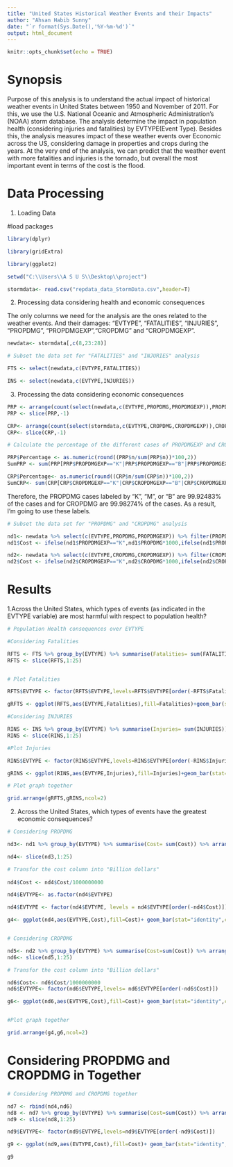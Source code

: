 ---
title: "United States Historical Weather Events and their Impacts"
author: "Ahsan Habib Sunny"
date: "`r format(Sys.Date(),'%Y-%m-%d')`"
output: html_document
---

```{r setup, include=FALSE}
knitr::opts_chunk$set(echo = TRUE)
```


# Synopsis

Purpose of this analysis is to understand the actual impact of historical weather events in United States between 1950 and November of 2011. For this, we use the U.S. National Oceanic and Atmospheric Administration's (NOAA) storm database. The analysis determine the impact in population health (considering injuries and fatalities) by EVTYPE(Event Type). Besides this, the analysis measures impact of these weather events over Economic across the US, considering damage in properties and crops during the years. At the very end of the analysis, we can predict that the weather event with more fatalities and injuries is the tornado, but overall the most important event in terms of the cost is the flood.

# Data Processing


1. Loading Data

#load packages

```{r}

library(dplyr)

library(gridExtra)

library(ggplot2)

```


```{r}

setwd("C:\\Users\\A S U S\\Desktop\\project")

stormdata<- read.csv("repdata_data_StormData.csv",header=T)

```

2. Processing data considering health and economic consequences

The only columns we need for the analysis are the ones related to the weather events. And their damages: “EVTYPE”, “FATALITIES”, “INJURIES”, “PROPDMG”, “PROPDMGEXP”,“CROPDMG” and “CROPDMGEXP”.


```{r}

newdata<- stormdata[,c(8,23:28)]

# Subset the data set for "FATALITIES" and "INJURIES" analysis

FTS <- select(newdata,c(EVTYPE,FATALITIES))

INS <- select(newdata,c(EVTYPE,INJURIES))
```

3. Processing the data considering economic consequences

```{r}

PRP <- arrange(count(select(newdata,c(EVTYPE,PROPDMG,PROPDMGEXP)),PROPDMGEXP),desc(n))
PRP <- slice(PRP,-1)

CRP<- arrange(count(select(stormdata,c(EVTYPE,CROPDMG,CROPDMGEXP)),CROPDMGEXP),desc(n))
CRP<- slice(CRP,-1)

# Calculate the percentage of the different cases of PROPDMGEXP and CROPDMGEXP

PRP$Percentage <- as.numeric(round((PRP$n/sum(PRP$n))*100,2))
SumPRP <- sum(PRP[PRP$PROPDMGEXP=="K"|PRP$PROPDMGEXP=="B"|PRP$PROPDMGEXP=="M",]$Percentage)

CRP$Percentage<- as.numeric(round((CRP$n/sum(CRP$n))*100,2))
SumCRP<- sum(CRP[CRP$CROPDMGEXP=="K"|CRP$CROPDMGEXP=="B"|CRP$CROPDMGEXP=="M",]$Percentage)
```

Therefore, the PROPDMG cases labeled by “K”, “M”, or “B” are 99.92483% of the cases and for CROPDMG are 99.98274% of the cases. As a result, I'm going to use these labels.


```{r}
# Subset the data set for "PROPDMG" and "CROPDMG" analysis

nd1<- newdata %>% select(c(EVTYPE,PROPDMG,PROPDMGEXP)) %>% filter(PROPDMGEXP=="K"|PROPDMGEXP=="M"|PROPDMGEXP=="B")
nd1$Cost <- ifelse(nd1$PROPDMGEXP=="K",nd1$PROPDMG*1000,ifelse(nd1$PROPDMGEXP=="M",nd1$PROPDMG*1000000,nd1$PROPDMG*1000000000))

nd2<- newdata %>% select(c(EVTYPE,CROPDMG,CROPDMGEXP)) %>% filter(CROPDMGEXP=="K"|CROPDMGEXP=="M"|CROPDMGEXP=="B")
nd2$Cost <- ifelse(nd2$CROPDMGEXP=="K",nd2$CROPDMG*1000,ifelse(nd2$CROPDMGEXP=="M",nd2$CROPDMG*1000000,nd2$CROPDMG*1000000000))
```

# Results
1.Across the United States, which types of events (as indicated in the EVTYPE variable) are most harmful with respect to population health?


```{r}
# Population Health consequences over EVTYPE

#Considering Fatalities 

RFTS <- FTS %>% group_by(EVTYPE) %>% summarise(Fatalities= sum(FATALITIES)) %>% arrange(desc(Fatalities))
RFTS <- slice(RFTS,1:25)


# Plot Fatalities

RFTS$EVTYPE <- factor(RFTS$EVTYPE,levels=RFTS$EVTYPE[order(-RFTS$Fatalities)])

gRFTS <- ggplot(RFTS,aes(EVTYPE,Fatalities),fill=Fatalities)+geom_bar(stat="identity",fill="blue",color="black")+ theme(axis.text.x=element_text(angle=90,hjust=1,vjust=0.5))+labs(title="Total Number of Fatalities by Event Type")+xlab("Event Type")+ylab("Number of Fatalities")+theme(plot.title = element_text(hjust = 0.5,size = 10, face = "bold"))

#Considering INJURIES

RINS <- INS %>% group_by(EVTYPE) %>% summarise(Injuries= sum(INJURIES)) %>% arrange(desc(Injuries))
RINS <- slice(RINS,1:25)

#Plot Injuries

RINS$EVTYPE <- factor(RINS$EVTYPE,levels=RINS$EVTYPE[order(-RINS$Injuries)])

gRINS <- ggplot(RINS,aes(EVTYPE,Injuries),fill=Injuries)+geom_bar(stat="identity",fill="blue",color="black")+ theme(axis.text.x=element_text(angle=90,hjust=1,vjust=0.5))+labs(title="Total Number of Injuries by Event Type")+xlab("Event Type")+ylab("Number of Injuries")+theme(plot.title = element_text(hjust = 0.5,size = 10, face = "bold"))

# Plot graph together

grid.arrange(gRFTS,gRINS,ncol=2)

```

2. Across the United States, which types of events have the greatest economic consequences?


```{r}
# Considering PROPDMG

nd3<- nd1 %>% group_by(EVTYPE) %>% summarise(Cost= sum(Cost)) %>% arrange(desc(Cost))

nd4<- slice(nd3,1:25)

# Transfor the cost column into "Billion dollars"
 
nd4$Cost <- nd4$Cost/1000000000

nd4$EVTYPE<- as.factor(nd4$EVTYPE)

nd4$EVTYPE <- factor(nd4$EVTYPE, levels = nd4$EVTYPE[order(-nd4$Cost)])  

g4<- ggplot(nd4,aes(EVTYPE,Cost),fill=Cost)+ geom_bar(stat="identity",color="black",fill="green")+theme(axis.text.x = element_text(angle = 90, hjust = 1,vjust = 0.5))+ xlab("Event Type")+ ylab("Cost in Prop (Billion Dollars)")+ggtitle("Total Cost in Prop by Event Type (Billion)")+theme(plot.title = element_text(hjust = 0.5,size = 10, face = "bold"))


# Considering CROPDMG

nd5<- nd2 %>% group_by(EVTYPE) %>% summarise(Cost=sum(Cost)) %>% arrange(desc(Cost))
nd6<- slice(nd5,1:25)

# Transfor the cost column into "Billion dollars"

nd6$Cost<- nd6$Cost/1000000000
nd6$EVTYPE<- factor(nd6$EVTYPE,levels= nd6$EVTYPE[order(-nd6$Cost)])

g6<- ggplot(nd6,aes(EVTYPE,Cost),fill=Cost)+ geom_bar(stat="identity",color="black",fill="green")+ theme(axis.text.x=element_text(angle=90,hjust=1,vjust=0.5))+xlab("Event Type")+ylab("Cost in Crop (Billion)")+ggtitle("Total Cost in Crop by Event Type (Billion Dollars)")+theme(plot.title = element_text(hjust = 0.5,size = 10, face = "bold"))


#Plot graph together

grid.arrange(g4,g6,ncol=2)

```

# Considering PROPDMG and CROPDMG in Together


```{r}
# Considering PROPDMG and CROPDMG together

nd7 <- rbind(nd4,nd6)
nd8 <- nd7 %>% group_by(EVTYPE) %>% summarise(Cost=sum(Cost)) %>% arrange(desc(Cost))
nd9 <- slice(nd8,1:25)

nd9$EVTYPE<- factor(nd9$EVTYPE,levels=nd9$EVTYPE[order(-nd9$Cost)])

g9 <- ggplot(nd9,aes(EVTYPE,Cost),fill=Cost)+ geom_bar(stat="identity",color="black",fill="green")+ theme(axis.text.x=element_text(angle=90,hjust=1,vjust=0.5))+labs(title="Total Cost in Prop and Crop by Event Type (Billion)")+xlab("Event Type")+ylab("Cost in Prop and Crop (Billion Dollars)")+theme(plot.title = element_text(hjust = 0.5,size = 10, face = "bold"))

g9 

```


